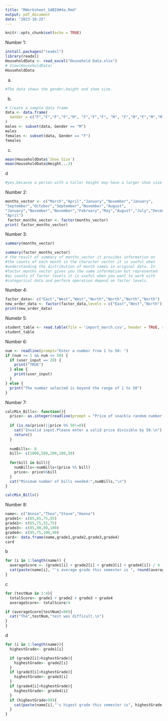 ```yaml
---
title: "RWorksheet_SABIO#4a.Rmd"
output: pdf_document
date: "2023-10-25"
---
```


```r
knitr::opts_chunk$set(echo = TRUE)
```
Number 1:
```r
install.packages("readxl")
library(readxl)
HouseholdData <- read_excel("Household Data.xlsx")
# View(HouseholdData)
HouseholdData 
```
a.
```r
#The data shows the gender,height and shoe size.
```
b.
```r
# Create a sample data frame
data <- data.frame(
  Gender = c("F","F","F","F","M", "F","F","F", "M", "F","M","F","M","M", "M","M", "F","F","M","F","F","M","M","F", "M","M","M","M")
)
males <- subset(data, Gender == "M")
males
females <- subset(data, Gender == "F")
females

```
c.
```r
mean(HouseholdData$`Shoe Size`)
mean(HouseholdData$Height...2)
```
d
```r
#yes,because a person with a taller height may have a larger shoe size on average.
```
Number 2:
```r
months_vector <- c("March","April","January","November","January",
"September","October","September","November","August",
"January","November","November","February","May","August","July","December","August","August","September","November","February",
"April")
 factor_months_vector <- factor(months_vector)
print( factor_months_vector)
```
Number 3:
```r
summary(months_vector)

summary(factor_months_vector)
# the result of summary of months_vector it provides information on 
#the counts of each month in the character vector it is useful when 
#understanding the distribution of month names in original data. In 
#factor_months_vector gives you the same information but represented 
#as counts of factor levels it is useful when you want to work with 
#categorical data and perform operation depend on factor levels. 
```
Number 4:
```r
factor_data<- c("East","West","West","North","North","North","North")
new_order_data <- factor(factor_data,levels = c("East","West","North"))
print(new_order_data)
```
Numebr 5:
```r
student_table <- read.table(file = 'import_march.csv', header = TRUE, sep = ',')
student_table
```
Number 6:
```r
num <- readline(prompt="Enter a number from 1 to 50: ")
if (num >= 1 && num <= 50) {
  if (user_input == 20) {
    print("TRUE")
  } else {
    print(user_input)
  }
} else {
  print("The number selected is beyond the range of 1 to 50")
}
```
Number 7:
```r
calcMin_Bills<- function(){
  price<- as.integer(readline(prompt = "Price of snack(a random number divicible by 50):"))
  
  if (is.na(price)||price %% 50!=0){
    cat("Invalid input.Please enter a valid price divisible by 50.\n")
    return()
  }
  
  numBills<- 0
  bill<- c(1000,500,200,100,50)
  
  for(bill in bill){
    numBills<-numBills+(price %% bill)
    price<- price%%bill
  }
  cat("Minimum number of bills needed:",numBills,"\n")
}

calcMin_Bills()
```
Number 8:
```r
name<- c("Annie","Thea","Steve","Hanna")
grade1<- c(85,65,75,95)
grade2<- c(65,75,55,75)
grade3<- c(85,90,80,100)
grade4<- c(95,75,100,90)
card<- data.frame(name,grade1,grade2,grade3,grade4)
card
```

b
```r
for (i in 1:length(name)) {
  averageScore <- (grade1[i] + grade2[i] + grade3[i] + grade4[i]) / 4
  cat(paste(name[i], "'s average grade this semester is ", round(averageScore, 2), ".\n"))
}
```

c
```r
for (testNum in 1:4){
  totalScore<- grade1 + grade2 + grade3 + grade4
  averageScore<- totalScore/4

if (averageScore[testNum]<80){
  cat("The",testNum,"test was difficult.\n")
}
}
```

d
```r
for (i in 1:length(name)){
  highestGrade<- grade1[i]

  if (grade2[i]>highestGrade){
    highestGrade<- grade2[i]
  }
  if (grade3[i]>highestGrade){
    highestGrade<- grade3[i]
  }
  if (grade4[i]>highestGrade){
    highestGrade<- grade4[i]
  }
  if (highestGrade>90){
    cat(paste(name[i],"'s higest grade this semester is", highestGrade, ".\n"))
  }
}
```
  